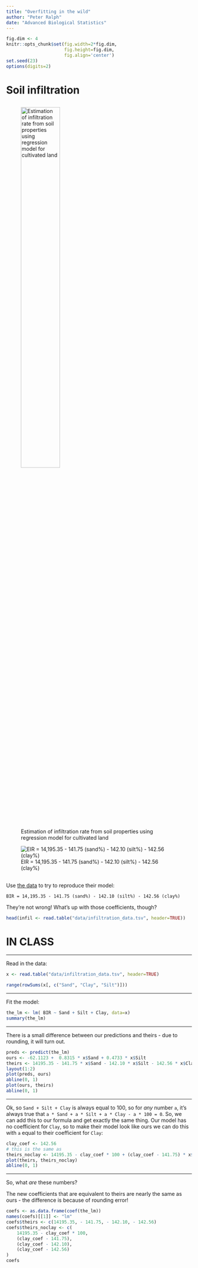 ```yaml
---
title: "Overfitting in the wild"
author: "Peter Ralph"
date: "Advanced Biological Statistics"
---
```


```r
fig.dim <- 4
knitr::opts_chunk$set(fig.width=2*fig.dim,
                      fig.height=fig.dim,
                      fig.align='center')
set.seed(23)
options(digits=2)
```

# Soil infiltration

## 

<!-- from https://www.tandfonline.com/doi/full/10.1080/24749508.2018.1481633 -->

![Estimation of infiltration rate from soil properties using regression model for cultivated land](images/infiltration_title.png){ width=50% }

![EIR = 14,195.35 - 141.75 (sand%) - 142.10 (silt%) - 142.56 (clay%)](images/infiltration_figure.png)

##

Use [the data](data/infiltration_data.tsv)
to try to reproduce their model:

```
BIR = 14,195.35 - 141.75 (sand%) - 142.10 (silt%) - 142.56 (clay%)
```

They're not wrong! What's up with those coefficients, though?

```r
head(infil <- read.table("data/infiltration_data.tsv", header=TRUE))
```

# IN CLASS

------------------

Read in the data:
```r
x <- read.table("data/infiltration_data.tsv", header=TRUE)

range(rowSums(x[, c("Sand", "Clay", "Silt")]))
```

------------------

Fit the model:
```r
the_lm <- lm( BIR ~ Sand + Silt + Clay, data=x)
summary(the_lm)
```

------------------

There is a small difference between our predictions and theirs - 
due to rounding, it will turn out.

```r
preds <- predict(the_lm)
ours <- -62.1123 +  0.8315 * x$Sand + 0.4733 * x$Silt
theirs <- 14195.35 - 141.75 * x$Sand - 142.10 * x$Silt - 142.56 * x$Clay
layout(1:2)
plot(preds, ours)
abline(0, 1)
plot(ours, theirs)
abline(0, 1)
```

------------------

Ok, so `Sand + Silt + Clay` is always equal to 100,
so for *any* number `a`, it's always true that
`a * Sand + a * Silt + a * Clay - a * 100 = 0`.
So, we can add this to our formula and get exactly the same thing.
Our model has no coefficient for `Clay`,
so to make their model look like ours we can do this
with `a` equal to their coefficient for `Clay`:
```r
clay_coef <- 142.56
# this is the same as
theirs_noclay <- 14195.35 - clay_coef * 100 + (clay_coef - 141.75) * x$Sand + (clay_coef - 142.10) * x$Silt + (clay_coef - 142.56) * x$Clay
plot(theirs, theirs_noclay)
abline(0, 1)
```

------------------

So, what *are* these numbers?

The new coefficients that are equivalent to theirs
are nearly the same as ours - the difference is because of rounding error!
```r
coefs <- as.data.frame(coef(the_lm))
names(coefs)[[1]] <- "lm"
coefs$theirs <- c(14195.35, - 141.75, - 142.10, - 142.56)
coefs$theirs_noclay <- c(
    14195.35 - clay_coef * 100,
    (clay_coef - 141.75),
    (clay_coef - 142.10),
    (clay_coef - 142.56)
)
coefs
```

